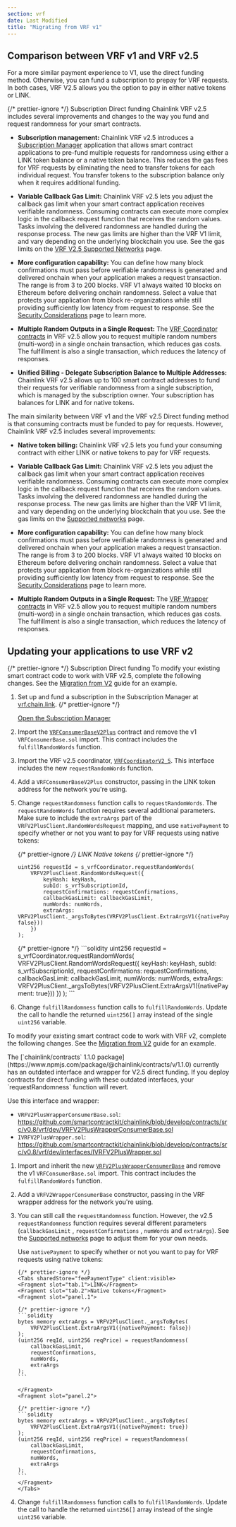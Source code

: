 ```yaml
---
section: vrf
date: Last Modified
title: "Migrating from VRF v1"
---
```



## Comparison between VRF v1 and VRF v2.5

For a more similar payment experience to V1, use the direct funding method.
Otherwise, you can fund a subscription to prepay for VRF requests. In both cases, VRF V2.5 allows you the option to pay in either native tokens or LINK.

{/* prettier-ignore */}
<TabsContent sharedStore="vrfMethod" client:visible>
<Fragment slot="tab.1">Subscription</Fragment>
<Fragment slot="tab.2">Direct funding</Fragment>
<Fragment slot="panel.1">
Chainlink VRF v2.5 includes several improvements and changes to the way you fund and request randomness for your smart contracts.

- **Subscription management:** Chainlink VRF v2.5 introduces a [Subscription Manager](https://vrf.chain.link) application that allows smart contract applications to pre-fund multiple requests for randomness using either a LINK token balance or a native token balance. This reduces the gas fees for VRF requests by eliminating the need to transfer tokens for each individual request. You transfer tokens to the subscription balance only when it requires additional funding.

- **Variable Callback Gas Limit:** Chainlink VRF v2.5 lets you adjust the callback gas limit when your smart contract application receives verifiable randomness. Consuming contracts can execute more complex logic in the callback request function that receives the random values. Tasks involving the delivered randomness are handled during the response process. The new gas limits are higher than the VRF V1 limit, and vary depending on the underlying blockchain you use. See the gas limits on the [VRF V2.5 Supported Networks](/vrf/v2-5/supported-networks) page.

- **More configuration capability:** You can define how many block confirmations must pass before verifiable randomness is generated and delivered onchain when your application makes a request transaction. The range is from 3 to 200 blocks. VRF V1 always waited 10 blocks on Ethereum before delivering onchain randomness. Select a value that protects your application from block re-organizations while still providing sufficiently low latency from request to response. See the [Security Considerations](/vrf/v2-5/security) page to learn more.

- **Multiple Random Outputs in a Single Request:** The [VRF Coordinator contracts](/vrf/v2-5/supported-networks) in VRF v2.5 allow you to request multiple random numbers (multi-word) in a single onchain transaction, which reduces gas costs. The fulfillment is also a single transaction, which reduces the latency of responses.

- **Unified Billing - Delegate Subscription Balance to Multiple Addresses:** Chainlink VRF v2.5 allows up to 100 smart contract addresses to fund their requests for verifiable randomness from a single subscription, which is managed by the subscription owner. Your subscription has balances for LINK and for native tokens.

</Fragment>
<Fragment slot="panel.2">

The main similarity between VRF v1 and the VRF v2.5 Direct funding method is that consuming contracts must be funded to pay for requests. However, Chainlink VRF v2.5 includes several improvements:

- **Native token billing:** Chainlink VRF v2.5 lets you fund your consuming contract with either LINK or native tokens to pay for VRF requests.

- **Variable Callback Gas Limit:** Chainlink VRF v2.5 lets you adjust the callback gas limit when your smart contract application receives verifiable randomness. Consuming contracts can execute more complex logic in the callback request function that receives the random values. Tasks involving the delivered randomness are handled during the response process. The new gas limits are higher than the VRF V1 limit, and vary depending on the underlying blockchain that you use. See the gas limits on the [Supported networks](/vrf/v2-5/supported-networks) page.

- **More configuration capability:** You can define how many block confirmations must pass before verifiable randomness is generated and delivered onchain when your application makes a request transaction. The range is from 3 to 200 blocks. VRF V1 always waited 10 blocks on Ethereum before delivering onchain randomness. Select a value that protects your application from block re-organizations while still providing sufficiently low latency from request to response. See the [Security Considerations](/vrf/v2-5/security) page to learn more.

- **Multiple Random Outputs in a Single Request:** The [VRF Wrapper contracts](/vrf/v2-5/supported-networks) in VRF v2.5 allow you to request multiple random numbers (multi-word) in a single onchain transaction, which reduces gas costs. The fulfillment is also a single transaction, which reduces the latency of responses.

</Fragment>
</TabsContent>

## Updating your applications to use VRF v2

{/* prettier-ignore */}
<TabsContent sharedStore="vrfMethod" client:visible>
<Fragment slot="tab.1">Subscription</Fragment>
<Fragment slot="tab.2">Direct funding</Fragment>
<Fragment slot="panel.1">
To modify your existing smart contract code to work with VRF v2.5, complete the following changes. See the [Migration from V2](/vrf/v2-5/migration-from-v2#compare-example-code) guide for an example.

1.  Set up and fund a subscription in the Subscription Manager at [vrf.chain.link](https://vrf.chain.link).
    {/* prettier-ignore */}

    <div class="remix-callout">
      <a href="https://vrf.chain.link">Open the Subscription Manager</a>
    </div>

1.  Import the [`VRFConsumerBaseV2Plus`](https://github.com/smartcontractkit/chainlink/blob/develop/contracts/src/v0.8/vrf/dev/VRFConsumerBaseV2Plus.sol) contract and remove the v1 `VRFConsumerBase.sol` import. This contract includes the `fulfillRandomWords` function.

1.  Import the VRF v2.5 coordinator, [`VRFCoordinatorV2_5`](https://github.com/smartcontractkit/chainlink/blob/develop/contracts/src/v0.8/vrf/dev/VRFCoordinatorV2_5.sol). This interface includes the new `requestRandomWords` function.

1.  Add a `VRFConsumerBaseV2Plus` constructor, passing in the LINK token address for the network you're using.

1.  Change `requestRandomness` function calls to `requestRandomWords`. The `requestRandomWords` function requires several additional parameters. Make sure to include the `extraArgs` part of the `VRFV2PlusClient.RandomWordsRequest` mapping, and use `nativePayment` to specify whether or not you want to pay for VRF requests using native tokens:

    {/* prettier-ignore */}
    <Tabs sharedStore="feePaymentType" client:visible>
    <Fragment slot="tab.1">LINK</Fragment>
    <Fragment slot="tab.2">Native tokens</Fragment>
    <Fragment slot="panel.1">
    {/* prettier-ignore */}
    ```solidity
    uint256 requestId = s_vrfCoordinator.requestRandomWords(
        VRFV2PlusClient.RandomWordsRequest({
            keyHash: keyHash,
            subId: s_vrfSubscriptionId,
            requestConfirmations: requestConfirmations,
            callbackGasLimit: callbackGasLimit,
            numWords: numWords,
            extraArgs: VRFV2PlusClient._argsToBytes(VRFV2PlusClient.ExtraArgsV1({nativePayment: false}))
        })
    );
    ```
    </Fragment>
    <Fragment slot="panel.2">
    {/* prettier-ignore */}
    ```solidity
    uint256 requestId = s_vrfCoordinator.requestRandomWords(
        VRFV2PlusClient.RandomWordsRequest({
            keyHash: keyHash,
            subId: s_vrfSubscriptionId,
            requestConfirmations: requestConfirmations,
            callbackGasLimit: callbackGasLimit,
            numWords: numWords,
            extraArgs: VRFV2PlusClient._argsToBytes(VRFV2PlusClient.ExtraArgsV1({nativePayment: true}))
        })
    );
    ```
    </Fragment>
    </Tabs>

1.  Change `fulfillRandomness` function calls to `fulfillRandomWords`. Update the call to handle the returned `uint256[]` array instead of the single `uint256` variable.

</Fragment>
<Fragment slot="panel.2">

To modify your existing smart contract code to work with VRF v2, complete the following changes. See the [Migration from V2](/vrf/v2-5/migration-from-v2#compare-example-code) guide for an example.

<Aside type="caution" title="Outdated V2.5 direct funding interface and wrapper in chainlink 1.1.0 package">
  The [`chainlink/contracts` 1.1.0 package](https://www.npmjs.com/package/@chainlink/contracts/v/1.1.0) currently has an outdated interface and wrapper for V2.5 direct funding. If you deploy contracts for direct funding with these outdated interfaces, your `requestRandomness` function will revert.

Use this interface and wrapper:

- `VRFV2PlusWrapperConsumerBase.sol`: https://github.com/smartcontractkit/chainlink/blob/develop/contracts/src/v0.8/vrf/dev/VRFV2PlusWrapperConsumerBase.sol
- `IVRFV2PlusWrapper.sol`: https://github.com/smartcontractkit/chainlink/blob/develop/contracts/src/v0.8/vrf/dev/interfaces/IVRFV2PlusWrapper.sol

</Aside>

1.  Import and inherit the new [`VRFV2PlusWrapperConsumerBase`](https://github.com/smartcontractkit/chainlink/blob/master/contracts/src/v0.8/vrf/dev/VRFV2PlusWrapperConsumerBase.sol) and remove the v1 `VRFConsumerBase.sol` import. This contract includes the `fulfillRandomWords` function.

1.  Add a `VRFV2WrapperConsumerBase` constructor, passing in the VRF wrapper address for the network you're using.

1.  You can still call the `requestRandomness` function. However, the v2.5 `requestRandomness` function requires several different parameters (`callbackGasLimit` , `requestConfirmations` , `numWords` and `extraArgs`). See the [Supported networks](/vrf/v2-5/supported-networks) page to adjust them for your own needs.

    Use `nativePayment` to specify whether or not you want to pay for VRF requests using native tokens:

        {/* prettier-ignore */}
        <Tabs sharedStore="feePaymentType" client:visible>
        <Fragment slot="tab.1">LINK</Fragment>
        <Fragment slot="tab.2">Native tokens</Fragment>
        <Fragment slot="panel.1">

        {/* prettier-ignore */}
        ```solidity
        bytes memory extraArgs = VRFV2PlusClient._argsToBytes(
            VRFV2PlusClient.ExtraArgsV1({nativePayment: false})
        );
        (uint256 reqId, uint256 reqPrice) = requestRandomness(
            callbackGasLimit,
            requestConfirmations,
            numWords,
            extraArgs
        );
        ```

        </Fragment>
        <Fragment slot="panel.2">

        {/* prettier-ignore */}
        ```solidity
        bytes memory extraArgs = VRFV2PlusClient._argsToBytes(
            VRFV2PlusClient.ExtraArgsV1({nativePayment: true})
        );
        (uint256 reqId, uint256 reqPrice) = requestRandomness(
            callbackGasLimit,
            requestConfirmations,
            numWords,
            extraArgs
        );
        ```
        </Fragment>
        </Tabs>

1.  Change `fulfillRandomness` function calls to `fulfillRandomWords`. Update the call to handle the returned `uint256[]` array instead of the single `uint256` variable.

</Fragment>
</TabsContent>
